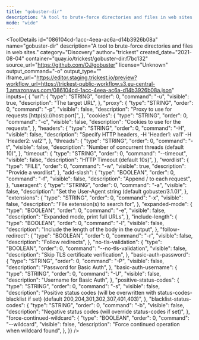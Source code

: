 ```yaml
---
title: "gobuster-dir"
description: "A tool to brute-force directories and files in web sites."
mode: "wide"
---
```



<ToolDetails
  id="086104cd-1acc-4eea-ac6a-d14b3926b08a"
  name="gobuster-dir"
  description="A tool to brute-force directories and files in web sites."
  category="Discovery"
  author="trickest"
  created_date="2021-08-04"
  container="quay.io/trickest/gobuster-dir:f7bc132"
  source_url="https://github.com/OJ/gobuster"
  license="Unknown"
  output_command="-o"
  output_type=""
  iframe_url="https://editor.staging.trickest.io/preview?workflow_url=https://trickest-public-workflow.s3.eu-central-1.amazonaws.com/086104cd-1acc-4eea-ac6a-d14b3926b08a.json"
  inputs={ {
  "url": {
    "type": "STRING",
    "order": 0,
    "command": "-u",
    "visible": true,
    "description": "The target URL",
  },
  "proxy": {
    "type": "STRING",
    "order": 0,
    "command": "-p",
    "visible": false,
    "description": "Proxy to use for requests [http(s)://host:port]",
  },
  "cookies": {
    "type": "STRING",
    "order": 0,
    "command": "-c",
    "visible": false,
    "description": "Cookies to use for the requests",
  },
  "headers": {
    "type": "STRING",
    "order": 0,
    "command": "-H",
    "visible": false,
    "description": "Specify HTTP headers, -H 'Header1: val1' -H 'Header2: val2'",
  },
  "threads": {
    "type": "STRING",
    "order": 0,
    "command": "-t",
    "visible": false,
    "description": "Number of concurrent threads (default 10)",
  },
  "timeout": {
    "type": "STRING",
    "order": 0,
    "command": "--timeout",
    "visible": false,
    "description": "HTTP Timeout (default 10s)",
  },
  "wordlist": {
    "type": "FILE",
    "order": 0,
    "command": "-w",
    "visible": true,
    "description": "Provide a wordlist",
  },
  "add-slash": {
    "type": "BOOLEAN",
    "order": 0,
    "command": "-f",
    "visible": false,
    "description": "Append / to each request",
  },
  "useragent": {
    "type": "STRING",
    "order": 0,
    "command": "-a",
    "visible": false,
    "description": "Set the User-Agent string (default gobuster/3.1.0)",
  },
  "extensions": {
    "type": "STRING",
    "order": 0,
    "command": "-x",
    "visible": false,
    "description": "File extension(s) to search for",
  },
  "expanded-mode": {
    "type": "BOOLEAN",
    "order": 0,
    "command": "-e",
    "visible": false,
    "description": "Expanded mode, print full URLs",
  },
  "include-length": {
    "type": "BOOLEAN",
    "order": 0,
    "command": "-l",
    "visible": false,
    "description": "Include the length of the body in the output",
  },
  "follow-redirect": {
    "type": "BOOLEAN",
    "order": 0,
    "command": "-r",
    "visible": false,
    "description": "Follow redirects",
  },
  "no-tls-validation": {
    "type": "BOOLEAN",
    "order": 0,
    "command": "--no-tls-validation",
    "visible": false,
    "description": "Skip TLS certificate verification",
  },
  "basic-auth-password": {
    "type": "STRING",
    "order": 0,
    "command": "-P",
    "visible": false,
    "description": "Password for Basic Auth",
  },
  "basic-auth-username": {
    "type": "STRING",
    "order": 0,
    "command": "-U",
    "visible": false,
    "description": "Username for Basic Auth",
  },
  "positive-status-codes": {
    "type": "STRING",
    "order": 0,
    "command": "-s",
    "visible": false,
    "description": "Positive status codes (will be overwritten with status-codes-blacklist if set) (default 200,204,301,302,307,401,403)",
  },
  "blacklist-status-codes": {
    "type": "STRING",
    "order": 0,
    "command": "-b",
    "visible": false,
    "description": "Negative status codes (will override status-codes if set)",
  },
  "force-continued-wildcard": {
    "type": "BOOLEAN",
    "order": 0,
    "command": "--wildcard",
    "visible": false,
    "description": "Force continued operation when wildcard found",
  },
}}
/>